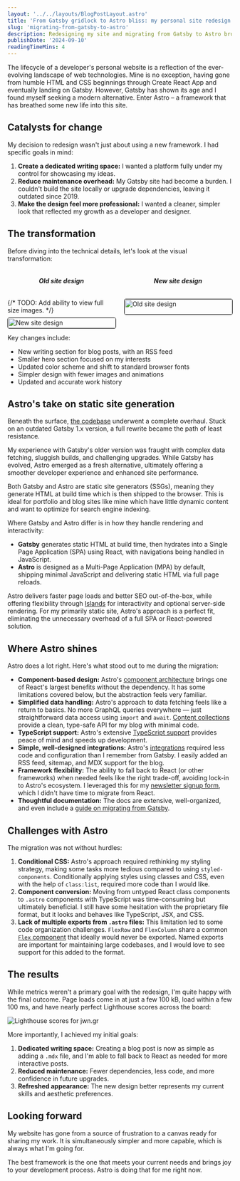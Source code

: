 ```yaml
---
layout: '../../layouts/BlogPostLayout.astro'
title: 'From Gatsby gridlock to Astro bliss: my personal site redesign'
slug: 'migrating-from-gatsby-to-astro'
description: Redesigning my site and migrating from Gatsby to Astro brought smoother development, faster builds, and renewed enthusiasm.
publishDate: '2024-09-10'
readingTimeMins: 4
---
```




The lifecycle of a developer's personal website is a reflection of the ever-evolving landscape of web technologies. Mine is no exception, having gone from humble HTML and CSS beginnings through Create React App and eventually landing on Gatsby. However, Gatsby has shown its age and I found myself seeking a modern alternative. Enter Astro – a framework that has breathed some new life into this site.

## Catalysts for change

My decision to redesign wasn't just about using a new framework. I had specific goals in mind:

1. **Create a dedicated writing space:** I wanted a platform fully under my control for showcasing my ideas.
2. **Reduce maintenance overhead:** My Gatsby site had become a burden. I couldn't build the site locally or upgrade dependencies, leaving it outdated since 2019.
3. **Make the design feel more professional:** I wanted a cleaner, simpler look that reflected my growth as a developer and designer.

## The transformation

Before diving into the technical details, let's look at the visual transformation:

<div style="display: grid; grid-template-columns: 1fr 1fr; grid-template-rows: auto auto; gap: 8px 20px;">
  <h5 style="text-align: center;">
    <b>Old site design</b>
  </h5>
  <h5 style="text-align: center;">
    <b>New site design</b>
  </h5>
  {/* TODO: Add ability to view full size images. */}
  <Image
    src={oldSiteSmall}
    alt="Old site design"
    style="width: 100%; height: auto; border: solid 1px #0e0e0e; border-radius: 4px;"
  />
  <Image
    src={newSiteSmall}
    alt="New site design"
    style="width: 100%; height: auto; border: solid 1px #0e0e0e; border-radius: 4px;"
  />
</div>

Key changes include:

- New writing section for blog posts, with an RSS feed
- Smaller hero section focused on my interests
- Updated color scheme and shift to standard browser fonts
- Simpler design with fewer images and animations
- Updated and accurate work history

## Astro's take on static site generation

Beneath the surface, [the codebase](https://github.com/jwngr/jwn.gr) underwent a complete
overhaul. Stuck on an outdated Gatsby 1.x version, a full rewrite became the path of least
resistance.

My experience with Gatsby's older version was fraught with complex data fetching, sluggish
builds, and challenging upgrades. While Gatsby has evolved, Astro emerged as a fresh alternative,
ultimately offering a smoother developer experience and enhanced site performance.

Both Gatsby and Astro are static site generators (SSGs), meaning they generate HTML at build
time which is then shipped to the browser. This is ideal for portfolio and blog sites like mine
which have little dynamic content and want to optimize for search engine indexing.

Where Gatsby and Astro differ is in how they handle rendering and interactivity:

- **Gatsby** generates static HTML at build time, then hydrates into a Single Page Application
  (SPA) using React, with navigations being handled in JavaScript.
- **Astro** is designed as a Multi-Page Application (MPA) by default, shipping minimal
  JavaScript and delivering static HTML via full page reloads.

Astro delivers faster page loads and better SEO out-of-the-box, while offering flexibility
through [Islands](https://docs.astro.build/en/concepts/islands/) for interactivity and optional
server-side rendering. For my primarily static site, Astro's approach is a perfect fit,
eliminating the unnecessary overhead of a full SPA or React-powered solution.

## Where Astro shines

Astro does a lot right. Here's what stood out to me during the migration:

- **Component-based design:** Astro's [component architecture](https://docs.astro.build/en/basics/astro-components/)
  brings one of React's largest benefits without the dependency. It has some limitations covered
  below, but the abstraction feels very familiar.
- **Simplified data handling:** Astro's approach to data fetching feels like a return to basics.
  No more GraphQL queries everywhere — just straightforward data access using `import` and `await`.
  [Content collections](https://docs.astro.build/en/guides/content-collections/) provide a clean,
  type-safe API for my blog with minimal code.
- **TypeScript support:** Astro's extensive [TypeScript support](https://docs.astro.build/en/guides/typescript/) provides peace of mind and speeds up
  development.
- **Simple, well-designed integrations:** Astro's [integrations](https://docs.astro.build/en/guides/integrations-guide/)
  required less code and configuration than I remember from Gatsby. I easily added an RSS feed,
  sitemap, and MDX support for the blog.
- **Framework flexibility:** The ability to fall back to React (or other frameworks) when needed
  feels like the right trade-off, avoiding lock-in to Astro's ecosystem. I leveraged this for my
  [newsletter signup form](https://github.com/jwngr/jwn.gr/blob/master/src/components/blog/NewsletterSignupForm.tsx),
  which I didn't have time to migrate from React.
- **Thoughtful documentation:** The docs are extensive, well-organized, and even include a [guide on
  migrating from Gatsby](https://docs.astro.build/en/guides/migrate-to-astro/from-gatsby/).

## Challenges with Astro

The migration was not without hurdles:

1. **Conditional CSS:** Astro's approach required rethinking my styling strategy, making some
   tasks more tedious compared to using `styled-components`. Conditionally applying styles using
   classes and CSS, even with the help of `class:list`, required more code than I would like.
2. **Component conversion:** Moving from untyped React class components to `.astro` components
   with TypeScript was time-consuming but ultimately beneficial. I still have some hesitation with the
   proprietary file format, but it looks and behaves like TypeScript, JSX, and CSS.
3. **Lack of multiple exports from `.astro` files:** This limitation led to some code organization
   challenges. `FlexRow` and `FlexColumn` share a common [`Flex` component](https://github.com/jwngr/jwn.gr/blob/master/src/components/atoms/Flex.astro) that ideally would never be exported. Named exports are important for maintaining large codebases, and I would love to see support for this added to the format.

## The results

While metrics weren't a primary goal with the redesign, I'm quite happy with the final outcome.
Page loads come in at just a few 100 kB, load within a few 100 ms, and have nearly perfect Lighthouse
scores across the board:

<Image src={lighthouse} alt="Lighthouse scores for jwn.gr" style="max-width: 100%; height: auto;" />

More importantly, I achieved my initial goals:

1. **Dedicated writing space:** Creating a blog post is now as simple as adding a `.mdx` file, and
   I'm able to fall back to React as needed for more interactive posts.
2. **Reduced maintenance:** Fewer dependencies, less code, and more confidence in future upgrades.
3. **Refreshed appearance:** The new design better represents my current skills and aesthetic
   preferences.

## Looking forward

My website has gone from a source of frustration to a canvas ready for sharing my work. It is
simultaneously simpler and more capable, which is always what I'm going for.

The best framework is the one that meets your current needs and brings joy to your development
process. Astro is doing that for me right now.
